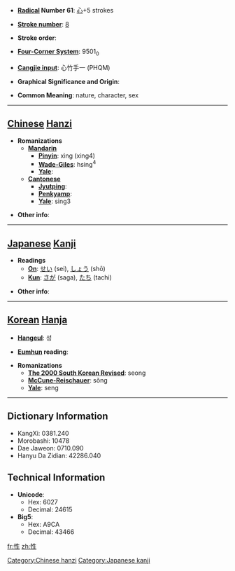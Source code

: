 * '''[[Wiktionary:Chinese radical index| Radical]] Number 61''': [[Wiktionary:Chinese radical index 心|心]]+5 strokes

* '''[[Wiktionary:Chinese total strokes index|Stroke number]]''': [[Wiktionary:Chinese total strokes index 8|8]]

* '''Stroke order''': 

* '''[[Wiktionary:Chinese four corner index|Four-Corner System]]''': 9501<sub>0</sub>

* '''[[Wiktionary:Chinese Cangjie index|Cangjie input]]''': 心竹手一 (PHQM)

* '''Graphical Significance and Origin''': 

* '''Common Meaning''': nature, character, sex

----

== [[Chinese]] [[Hanzi]] ==

* '''Romanizations'''
** '''[[Mandarin]]'''
*** '''[[Pinyin]]''': xìng (xing4)
*** '''[[Wade-Giles]]''': hsing<sup>4</sup>
*** '''[[Yale]]''': 
** '''[[Cantonese]]'''
*** '''[[Jyutping]]''':
*** '''[[Penkyamp]]''': 
*** '''[[Yale]]''': sing3

* '''Other info''': 

----

== [[Japanese]] [[Kanji]] ==

* '''Readings'''
** '''[[On]]''': [[せい]] (sei), [[しょう]] (shō)
** '''[[Kun]]''': [[さが]] (saga), [[たち]] (tachi)

* '''Other info''':  

----

== [[Korean]] [[Hanja]] ==

* '''[[Hangeul]]''': 성

* '''[[Eumhun]] reading''': 

* '''Romanizations'''
** '''[[The 2000 South Korean Revised Romanization|The 2000 South Korean Revised]]''': seong
** '''[[McCune-Reischauer]]''': sŏng
** '''[[Yale]]''': seng

----

== Dictionary Information ==

* KangXi: 0381.240
* Morobashi: 10478
* Dae Jaweon: 0710.090
* Hanyu Da Zidian: 42286.040

== Technical Information ==

* '''Unicode''':
** Hex: 6027
** Decimal: 24615
* '''Big5''':
** Hex: A9CA
** Decimal: 43466

[[Category:Chinese hanzi]]
[[Category:Japanese kanji]]

[[fr:性]]
[[zh:性]]